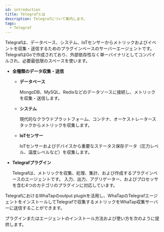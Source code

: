 ```yaml
---
id: introduction
title: Telegrafとは
description: Telegrafについて案内します。
tags:
  - Telegraf
---
```



Telegrafは、データベース、システム、IoTセンサーからメトリックおよびイベントを収集・送信するためのプラグインベースのサーバーエージェントです。TelegrafはGoで作成されており、外部依存性なく単一バイナリとしてコンパイルされ、必要最低限のスペースを使います。

-   **全種類のデータ収集・送信**

    -   **データベース**

        MongoDB、MySQL、Redisなどのデータソースに接続し、メトリックを収集・送信します。 

    -   **システム**

        現代的なクラウドプラットフォーム、コンテナ、オーケストレータースタックからメトリックを収集します。 

    -   **IoTセンサー**

        IoTセンサーおよびデバイスから重要なステータス保存データ（圧力レベル、温度レベルなど）を収集します。

-   **Telegrafプラグイン**

    Telegrafは、メトリックを収集、処理、集計、および作成するプラグインベースのエージェントです。 入力、出力、アグリゲーター、およびプロセッサを含む4つのカテゴリのプラグインに対応しています。

TelegrafにおけるWhaTapのoutput pluginを活用し、WhaTapのTelegrafエージェントをインストールしてTelegrafで収集するメトリックをWhaTap収集サーバーに送信することができます。 

<ImgLang img='telegraf-sync-structure.png' desc='Telegraf - 와탭 연동 구조' />

プラグインまたはエージェントのインストール方法および使い方を次のように提供します。

<DocCardList/>

